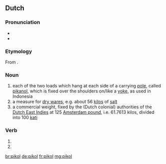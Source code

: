 ==Dutch==

===Pronunciation===
* {{audio|Nl-pikol.ogg|Audio|lang=nl}}
* {{hyphenation|pi|kol|lang=nl}}

===Etymology===
From {{der|nl|ms|pikul}}.

===Noun===
{{nl-noun|m|-s|-}}

# each of the two loads which hang at each side of a carrying [[pole]], called [[pikanol]], which is fixed over the shoulders on/like a [[yoke]], as used in Indonesia
# a measure for [[dry ware]]s, e.g. about 56 [[kilo]]s of [[salt]]
# a commercial weight, fixed by the (Dutch colonial) authorities of the [[Dutch East Indies]] at 125 [[Amsterdam pound]], i.e. 61.7613 kilos, divided into 100 [[kati]]

===Verb===
{{nl-verb-form}}

# {{nl-verb form of|p=1|n=sg|t=pres|m=ind|pikollen}}
# {{nl-verb form of|m=imp|pikollen}}

[[br:pikol]]
[[de:pikol]]
[[fr:pikol]]
[[mg:pikol]]